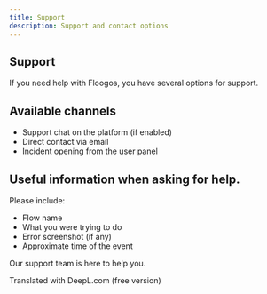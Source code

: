 ```yaml
---
title: Support
description: Support and contact options
---
```



## Support

If you need help with Floogos, you have several options for support.

## Available channels

- Support chat on the platform (if enabled)
- Direct contact via email
- Incident opening from the user panel

## Useful information when asking for help.

Please include:
- Flow name
- What you were trying to do
- Error screenshot (if any)
- Approximate time of the event

Our support team is here to help you.

Translated with DeepL.com (free version)